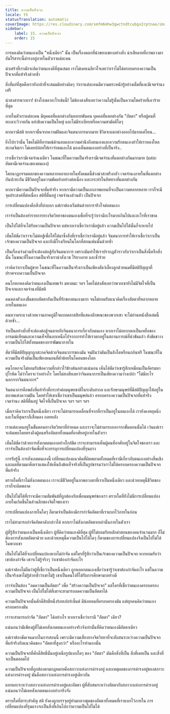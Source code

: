 ```yaml
---
title: ความเป็นปัจเจก
locale: th
statusTranslation: automatic
coverImage: https://res.cloudinary.com/xmfm6mhw3gwctndtcubgx2rptnae/image/upload/v1740468922/small_cover_tratado_de_psicologia_revolucionaria_a4c0dca4e0.webp
sidebar:
    label: 15. ความเป็นปัจเจก
    order: 15
---
```

การหลงคิดว่าตนเองเป็น "หนึ่งเดียว" นั้น เป็นเรื่องตลกที่น่าขยะแขยงอย่างยิ่ง น่าเสียดายที่ภาพลวงตาอันไร้สาระนี้ดำรงอยู่ภายในตัวเราแต่ละคน

น่าเศร้าที่เรามักจะคิดว่าตนเองดีที่สุดเสมอ เราไม่เคยเฉลียวใจเลยว่าเราไม่ได้ครอบครองความเป็นปัจเจกที่แท้จริงด้วยซ้ำ

สิ่งที่แย่ที่สุดคือเรายังกล้าที่จะสมมติอย่างผิดๆ ว่าเราแต่ละคนมีความตระหนักรู้อย่างเต็มที่และมีเจตจำนงเสรี

น่าสงสารพวกเรา! ช่างโง่เขลาอะไรเช่นนี้! ไม่ต้องสงสัยเลยว่าความไม่รู้นั้นเป็นความโชคร้ายที่เลวร้ายที่สุด

ภายในตัวเราแต่ละคน มีบุคคลที่แตกต่างกันหลายพันคน บุคคลที่แตกต่างกัน "อัตตา" หรือผู้คนที่ทะเลาะวิวาทกัน แย่งชิงความเป็นใหญ่ และไม่มีระเบียบหรือความสามัคคีใดๆ

หากเรามีสติ หากเราตื่นจากความฝันและจินตนาการมากมาย ชีวิตจะแตกต่างออกไปมากแค่ไหน...

ยิ่งไปกว่านั้น โชคไม่ดีที่อารมณ์ด้านลบและความคำนึงถึงตนเองและความรักตนเองทำให้เราหลงใหล สะกดจิตเรา ไม่เคยปล่อยให้เราจำตนเองได้ มองเห็นตนเองอย่างที่เป็นจริง..

เราเชื่อว่าเรามีเจตจำนงเดียว ในขณะที่ในความเป็นจริงเรามีเจตจำนงที่แตกต่างกันมากมาย (แต่ละอัตตามีเจตจำนงของตนเอง)

โศกนาฏกรรมตลกของความหลากหลายภายในทั้งหมดนี้ช่างน่าสะพรึงกลัว เจตจำนงภายในที่แตกต่างกันปะทะกัน มีชีวิตอยู่ในความขัดแย้งอย่างต่อเนื่อง และกระทำในทิศทางที่แตกต่างกัน

หากเรามีความเป็นปัจเจกที่แท้จริง หากเรามีความเป็นเอกภาพแทนที่จะเป็นความหลากหลาย เราก็จะมีจุดประสงค์ที่ต่อเนื่อง สติที่ตื่นอยู่ เจตจำนงส่วนตัว เป็นปัจเจก

การเปลี่ยนแปลงคือสิ่งที่บ่งบอก แต่เราต้องเริ่มต้นด้วยการจริงใจต่อตนเอง

เราจำเป็นต้องทำรายการทางจิตวิทยาของตนเองเพื่อที่จะรู้ว่าเรามีอะไรมากเกินไปและอะไรที่เราขาด

เป็นไปได้ที่จะได้รับความเป็นปัจเจก แต่หากเราเชื่อว่าเรามีอยู่แล้ว ความเป็นไปได้นั้นก็จะหายไป

เห็นได้ชัดว่าเราจะไม่ต่อสู้เพื่อให้ได้มาซึ่งสิ่งที่เราเชื่อว่าเรามีอยู่แล้ว จินตนาการทำให้เราเชื่อว่าเราเป็นเจ้าของความเป็นปัจเจก และยังมีโรงเรียนในโลกที่สอนเช่นนั้นด้วยซ้ำ

เป็นเรื่องเร่งด่วนที่จะต้องต่อสู้กับจินตนาการ เพราะมันทำให้เราปรากฏตัวราวกับว่าเราเป็นสิ่งนี้หรือสิ่งนั้น ในขณะที่ในความเป็นจริงเราน่าสังเวช ไร้ยางอาย และชั่วร้าย

เราคิดว่าเราเป็นผู้ชาย ในขณะที่ในความเป็นจริงเราเป็นเพียงสัตว์เลี้ยงลูกด้วยนมที่มีสติปัญญาที่ปราศจากความเป็นปัจเจก

คนโกหกหลงคิดว่าตนเองเป็นเทพเจ้า มหาตมะ ฯลฯ โดยไม่สงสัยเลยว่าพวกเขายังไม่มีจิตใจที่เป็นปัจเจกและเจตจำนงที่มีสติ

คนหลงตัวเองชื่นชอบอัตตาอันเป็นที่รักของตนเองมาก จนไม่ยอมรับแนวคิดเรื่องอัตตาที่หลากหลายภายในตนเอง

คนหวาดระแวงด้วยความภาคภูมิใจแบบคลาสสิกที่แสดงลักษณะของพวกเขา จะไม่อ่านหนังสือเล่มนี้ด้วยซ้ำ...

จำเป็นอย่างยิ่งที่จะต้องต่อสู้จนตายกับจินตนาการเกี่ยวกับตนเอง หากเราไม่อยากตกเป็นเหยื่อของอารมณ์เทียมและความเท็จที่นอกเหนือไปจากการทำให้เราตกอยู่ในสถานการณ์ที่น่าขันแล้ว ยังขัดขวางความเป็นไปได้ทั้งหมดของการพัฒนาภายใน

สัตว์ที่มีสติปัญญาถูกสะกดจิตด้วยจินตนาการของมัน จนฝันว่ามันเป็นสิงโตหรือนกอินทรี ในขณะที่ในความเป็นจริงมันเป็นเพียงหนอนที่ต่ำต้อยในโคลนของโลก

คนโกหกจะไม่ยอมรับข้อความที่กล่าวไว้ข้างต้นอย่างแน่นอน เห็นได้ชัดว่าเขารู้สึกเหมือนเป็นอัครมหาปุโรหิต ไม่ว่าใครจะว่าอย่างไร โดยไม่สงสัยเลยว่าจินตนาการเป็นเพียงความว่างเปล่า "ไม่มีอะไรนอกจากจินตนาการ"

จินตนาการคือพลังที่แท้จริงที่กระทำต่อมนุษยชาติในระดับสากล และรักษามนุษย์ที่มีสติปัญญาให้อยู่ในสภาพแห่งความฝัน โดยทำให้เขาเชื่อว่าเขาเป็นมนุษย์แล้ว ครอบครองความเป็นปัจเจกที่แท้จริง เจตจำนง สติที่ตื่นอยู่ จิตใจที่เป็นปัจเจก ฯลฯ ฯลฯ ฯลฯ

เมื่อเราคิดว่าเราเป็นหนึ่งเดียว เราจะไม่สามารถเคลื่อนที่จากที่เราเป็นอยู่ในตนเองได้ เรายังคงหยุดนิ่ง และในที่สุดเราก็เสื่อมลง ถอยหลัง

เราแต่ละคนอยู่ในขั้นตอนทางจิตวิทยาที่กำหนด และเราจะไม่สามารถออกจากขั้นตอนนั้นได้ เว้นแต่เราจะค้นพบโดยตรงถึงผู้คนหรืออัตตาทั้งหมดที่อาศัยอยู่ภายในตัวเรา

เห็นได้ชัดว่าด้วยการสังเกตตนเองอย่างใกล้ชิด เราจะสามารถเห็นผู้คนที่อาศัยอยู่ในจิตใจของเรา และเราจำเป็นต้องกำจัดเพื่อที่จะบรรลุการเปลี่ยนแปลงที่รุนแรง

การรับรู้นี้ การสังเกตตนเองนี้ เปลี่ยนแปลงแนวคิดที่ผิดพลาดทั้งหมดที่เรามีเกี่ยวกับตนเองอย่างสิ้นเชิง และผลที่ตามมาคือเราแสดงให้เห็นถึงข้อเท็จจริงที่เป็นรูปธรรมว่าเราไม่ได้ครอบครองความเป็นปัจเจกที่แท้จริง

ตราบใดที่เราไม่สังเกตตนเอง เราจะมีชีวิตอยู่ในภาพลวงตาที่เราเป็นหนึ่งเดียว และด้วยเหตุนี้ชีวิตของเราก็จะผิดพลาด

เป็นไปไม่ได้ที่เราจะมีความสัมพันธ์ที่ถูกต้องกับเพื่อนมนุษย์ของเรา ตราบใดที่ยังไม่มีการเปลี่ยนแปลงภายในเกิดขึ้นในส่วนลึกของจิตใจของเรา

การเปลี่ยนแปลงภายในใดๆ ก็ตามจำเป็นต้องมีการกำจัดอัตตาที่เราแบกไว้ภายในก่อน

เราไม่สามารถกำจัดอัตตาดังกล่าวได้ หากเราไม่สังเกตอัตตาเหล่านั้นภายในตัวเรา

ผู้ที่รู้สึกว่าตนเองเป็นหนึ่งเดียว ผู้ที่คิดว่าตนเองดีที่สุด ผู้ที่ไม่ยอมรับหลักคำสอนของคนจำนวนมาก ก็ไม่ต้องการสังเกตอัตตาด้วย และด้วยเหตุนี้ความเป็นไปได้ใดๆ ก็ตามของการเปลี่ยนแปลงจึงเป็นไปไม่ได้ในพวกเขา

เป็นไปไม่ได้ที่จะเปลี่ยนแปลงหากไม่กำจัด แต่ใครที่รู้สึกว่าเป็นเจ้าของความเป็นปัจเจก หากยอมรับว่าเขาต้องกำจัด เขาจะไม่รู้จริงๆ ว่าเขาต้องกำจัดอะไร

แต่เราต้องไม่ลืมว่าผู้ที่เชื่อว่าเป็นหนึ่งเดียว ถูกหลอกตนเองเชื่อว่าเขารู้ว่าเขาต้องกำจัดอะไร แต่ในความเป็นจริงเขาไม่รู้ด้วยซ้ำว่าเขาไม่รู้ เขาเป็นคนโง่ที่ได้รับการศึกษามาอย่างดี

เราจำเป็นต้อง "ลดความเป็นอัตตา" เพื่อ "สร้างความเป็นปัจเจก" แต่ใครที่เชื่อว่าตนเองครอบครองความเป็นปัจเจก เป็นไปไม่ได้ที่เขาจะสามารถลดความเป็นอัตตาได้

ความเป็นปัจเจกนั้นศักดิ์สิทธิ์หนึ่งร้อยเปอร์เซ็นต์ มีน้อยคนที่ครอบครองมัน แต่ทุกคนคิดว่าตนเองครอบครองมัน

เราจะสามารถกำจัด "อัตตา" ได้อย่างไร หากเราเชื่อว่าเรามี "อัตตา" เดียว?

แน่นอนว่ามีเพียงผู้ที่ไม่เคยสังเกตตนเองอย่างจริงจังเท่านั้นที่คิดว่าตนเองมีอัตตาเดียว

แต่เราต้องชัดเจนมากในการสอนนี้ เพราะมีความเสี่ยงทางจิตวิทยาที่จะสับสนระหว่างความเป็นปัจเจกที่แท้จริงกับแนวคิดของ "อัตตาที่สูงกว่า" หรืออะไรทำนองนั้น

ความเป็นปัจเจกที่ศักดิ์สิทธิ์นั้นอยู่เหนือรูปแบบใดๆ ของ "อัตตา" มันคือสิ่งที่เป็น สิ่งที่เคยเป็น และสิ่งที่จะเป็นตลอดไป

ความเป็นปัจเจกที่ถูกต้องตามกฎหมายคือสภาวะแห่งการดำรงอยู่ และเหตุผลของการดำรงอยู่ของสภาวะแห่งการดำรงอยู่ มันคือสภาวะแห่งการดำรงอยู่เดียวกัน

แยกแยะระหว่างสภาวะแห่งการดำรงอยู่และอัตตา ผู้ที่สับสนระหว่างอัตตากับสภาวะแห่งการดำรงอยู่ แน่นอนว่าไม่เคยสังเกตตนเองอย่างจริงจัง

ตราบใดที่สาระสำคัญ สติ ยังคงถูกบรรจุอยู่ท่ามกลางชุดของอัตตาทั้งหมดที่เราแบกไว้ภายใน การเปลี่ยนแปลงที่รุนแรงจะเป็นสิ่งที่เกินไปกว่าความเป็นไปไม่ได้

